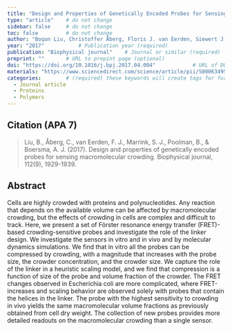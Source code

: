 ```yaml
---
title: "Design and Properties of Genetically Encoded Probes for Sensing Macromolecular Crowding"          # Paper title (required)
type: "article"    # do not change
sidebar: false     # do not change
toc: false         # do not change
author: "Boqun Liu, Christoffer Åberg, Floris J. van Eerden, Siewert J. Marrink, Bert Poolman, and Arnold J. Boersma"         # Paper authors (required)
year: "2017"           # Publication year (required)
publication: "Biophysical journal"    # Journal or similar (required)
preprint: ""       # URL to prepint page (optional)  
doi: "https://doi.org/10.1016/j.bpj.2017.04.004"            # URL of DOI (required)  
materials: "https://www.sciencedirect.com/science/article/pii/S0006349517303910#app2"      # URL to suplementary info (optional)
categories:        # (required) these keywords will create tags for further filtering. 
  - Journal article
  - Proteins
  - Polymers
---
```


<!-- 
The info below is just an example. 

Both fields are required and they have to be replaced with the respective info for each paper. 

Please notice the `> ` symbol before the citation, it gives it additional styling.  
-->

## Citation (APA 7)      

> Liu, B., Åberg, C., van Eerden, F. J., Marrink, S. J., Poolman, B., & Boersma, A. J. (2017). Design and properties of genetically encoded probes for sensing macromolecular crowding. Biophysical journal, 112(9), 1929-1939.

## Abstract

Cells are highly crowded with proteins and polynucleotides. Any reaction that depends on the available volume can be affected by macromolecular crowding, but the effects of crowding in cells are complex and difficult to track. Here, we present a set of Förster resonance energy transfer (FRET)-based crowding-sensitive probes and investigate the role of the linker design. We investigate the sensors in vitro and in vivo and by molecular dynamics simulations. We find that in vitro all the probes can be compressed by crowding, with a magnitude that increases with the probe size, the crowder concentration, and the crowder size. We capture the role of the linker in a heuristic scaling model, and we find that compression is a function of size of the probe and volume fraction of the crowder. The FRET changes observed in Escherichia coli are more complicated, where FRET-increases and scaling behavior are observed solely with probes that contain the helices in the linker. The probe with the highest sensitivity to crowding in vivo yields the same macromolecular volume fractions as previously obtained from cell dry weight. The collection of new probes provides more detailed readouts on the macromolecular crowding than a single sensor.